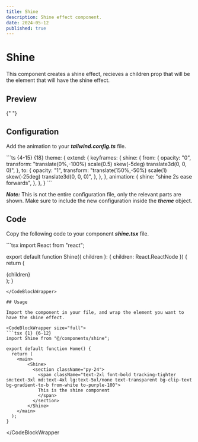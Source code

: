 ```yaml
---
title: Shine
description: Shine effect component.
date: 2024-05-12
published: true
---
```


# Shine

This component creates a shine effect, recieves a children prop that will be the element that will have the shine effect.

## Preview

<ComponentPreview name="shine" />{" "}

## Configuration

Add the animation to your **_tailwind.config.ts_** file.

<CodeBlockWrapper size="full">
```ts {4-15} {18}
  theme: {
    extend: {
      keyframes: {
        shine: {
         from: {
            opacity: "0",
            transform:
              "translate(0%,-100%) scale(0.5) skew(-5deg) translate3d(0, 0, 0)",
          },
          to: {
            opacity: "1",
            transform:
              "translate(150%,-50%) scale(1) skew(-25deg) translate3d(0, 0, 0)",
          },
        },
      },
      animation: {
       shine: "shine 2s ease forwards",
      },
    },
  }
```
</CodeBlockWrapper>

**_Note:_** This is not the entire configuration file, only the relevant parts are shown. Make sure to include the new configuration inside the **_theme_** object.

## Code

Copy the following code to your component **_shine.tsx_** file.

<CodeBlockWrapper size="full">
```tsx
import React from "react";

export default function Shine({ children }: { children: React.ReactNode }) {
  return (
    <div className="relative w-full h-full flex justify-center items-center overflow-hidden">
      {children}
      <div className="z-10 absolute w-5 md:w-8 h-[calc(70%)] md:h-[calc(90%)] top-[calc(-10%)] bg-white/40 blur-2xl animate-shine"></div>
    </div>
  );
}
```
</CodeBlockWrapper>

## Usage

Import the component in your file, and wrap the element you want to have the shine effect.

<CodeBlockWrapper size="full">
```tsx {1} {6-12}
import Shine from "@/components/shine";

export default function Home() {
  return (
    <main>
        <Shine>
          <section className="py-24">
            <span className="text-2xl font-bold tracking-tighter sm:text-3xl md:text-4xl lg:text-5xl/none text-transparent bg-clip-text bg-gradient-to-b from-white to-purple-100">
            This is the shine component
            </span>
          </section>
        </Shine>
    </main>
  );
}
```
</CodeBlockWrapper

>
